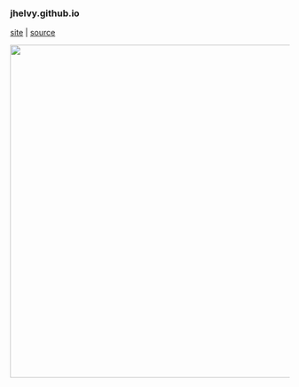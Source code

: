 ### jhelvy.github.io

[site](https://jhelvy.github.io/) | [source](https://github.com/jhelvy/jhelvy.github.io/)

<center>
<img src="images/sites/jhelvy_github_io.png" width=600>
</center>

